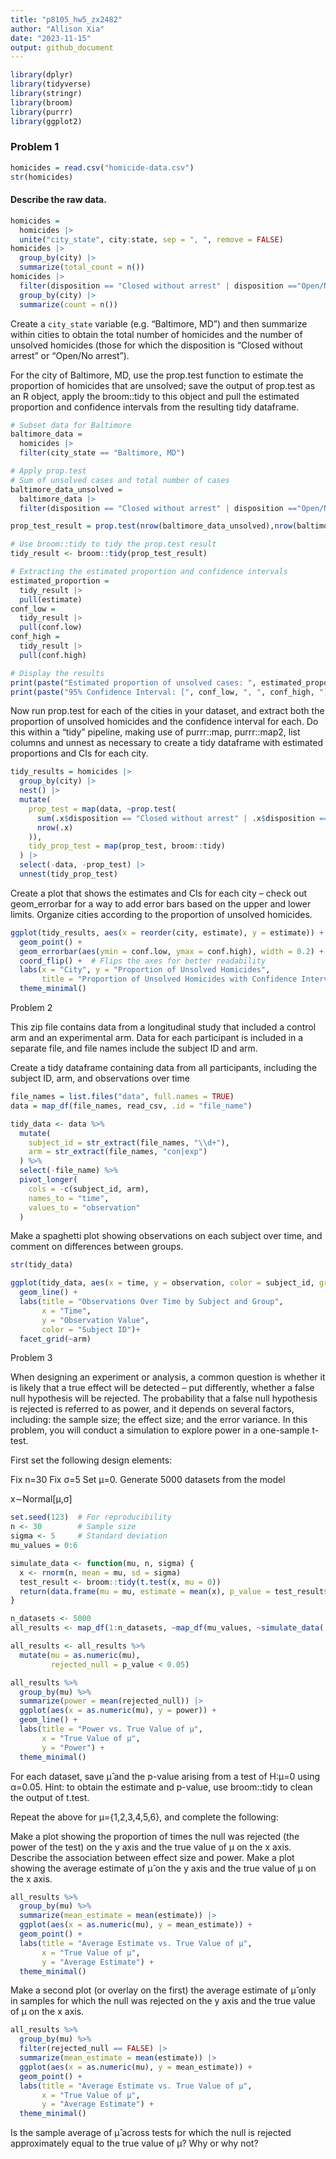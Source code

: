 ```yaml
---
title: "p8105_hw5_zx2482"
author: "Allison Xia"
date: "2023-11-15"
output: github_document
---
```

```r
library(dplyr)
library(tidyverse)
library(stringr)
library(broom)
library(purrr)
library(ggplot2)
```

### Problem 1

```r
homicides = read.csv("homicide-data.csv")
str(homicides)
```

#### Describe the raw data.

```r
homicides =  
  homicides |> 
  unite("city_state", city:state, sep = ", ", remove = FALSE)
homicides |> 
  group_by(city) |> 
  summarize(total_count = n())
homicides |> 
  filter(disposition == "Closed without arrest" | disposition =="Open/No arrest") |> 
  group_by(city) |> 
  summarize(count = n())
```

Create a `city_state` variable (e.g. “Baltimore, MD”) and then summarize within cities to obtain the total number of homicides and the number of unsolved homicides (those for which the disposition is “Closed without arrest” or “Open/No arrest”).

For the city of Baltimore, MD, use the prop.test function to estimate the proportion of homicides that are unsolved; save the output of prop.test as an R object, apply the broom::tidy to this object and pull the estimated proportion and confidence intervals from the resulting tidy dataframe.

```r
# Subset data for Baltimore
baltimore_data =
  homicides |> 
  filter(city_state == "Baltimore, MD")

# Apply prop.test
# Sum of unsolved cases and total number of cases
baltimore_data_unsolved = 
  baltimore_data |> 
  filter(disposition == "Closed without arrest" | disposition =="Open/No arrest")

prop_test_result = prop.test(nrow(baltimore_data_unsolved),nrow(baltimore_data))

# Use broom::tidy to tidy the prop.test result
tidy_result <- broom::tidy(prop_test_result)

# Extracting the estimated proportion and confidence intervals
estimated_proportion = 
  tidy_result |> 
  pull(estimate)
conf_low = 
  tidy_result |> 
  pull(conf.low)
conf_high = 
  tidy_result |> 
  pull(conf.high)

# Display the results
print(paste("Estimated proportion of unsolved cases: ", estimated_proportion))
print(paste("95% Confidence Interval: [", conf_low, ", ", conf_high, "]", sep = ""))
```



Now run prop.test for each of the cities in your dataset, and extract both the proportion of unsolved homicides and the confidence interval for each. Do this within a “tidy” pipeline, making use of purrr::map, purrr::map2, list columns and unnest as necessary to create a tidy dataframe with estimated proportions and CIs for each city.

```r
tidy_results = homicides |> 
  group_by(city) |> 
  nest() |> 
  mutate(
    prop_test = map(data, ~prop.test(
      sum(.x$disposition == "Closed without arrest" | .x$disposition == "Open/No arrest"), 
      nrow(.x)
    )),
    tidy_prop_test = map(prop_test, broom::tidy)
  ) |> 
  select(-data, -prop_test) |> 
  unnest(tidy_prop_test)
```


Create a plot that shows the estimates and CIs for each city – check out geom_errorbar for a way to add error bars based on the upper and lower limits. Organize cities according to the proportion of unsolved homicides.
```r
ggplot(tidy_results, aes(x = reorder(city, estimate), y = estimate)) +
  geom_point() +
  geom_errorbar(aes(ymin = conf.low, ymax = conf.high), width = 0.2) +
  coord_flip() +  # Flips the axes for better readability
  labs(x = "City", y = "Proportion of Unsolved Homicides", 
       title = "Proportion of Unsolved Homicides with Confidence Intervals by City") +
  theme_minimal()
```

Problem 2

This zip file contains data from a longitudinal study that included a control arm and an experimental arm. Data for each participant is included in a separate file, and file names include the subject ID and arm.

Create a tidy dataframe containing data from all participants, including the subject ID, arm, and observations over time
```r
file_names = list.files("data", full.names = TRUE)
data = map_df(file_names, read_csv, .id = "file_name")
```

```r
tidy_data <- data %>%
  mutate(
    subject_id = str_extract(file_names, "\\d+"),
    arm = str_extract(file_names, "con|exp")
  ) %>%
  select(-file_name) %>%
  pivot_longer(
    cols = -c(subject_id, arm),
    names_to = "time",
    values_to = "observation"
  )
```

Make a spaghetti plot showing observations on each subject over time, and comment on differences between groups.
```r
str(tidy_data)
```

```r
ggplot(tidy_data, aes(x = time, y = observation, color = subject_id, group = subject_id)) +
  geom_line() + 
  labs(title = "Observations Over Time by Subject and Group",
       x = "Time",
       y = "Observation Value",
       color = "Subject ID")+
  facet_grid(~arm)
```

Problem 3

When designing an experiment or analysis, a common question is whether it is likely that a true effect will be detected – put differently, whether a false null hypothesis will be rejected. The probability that a false null hypothesis is rejected is referred to as power, and it depends on several factors, including: the sample size; the effect size; and the error variance. In this problem, you will conduct a simulation to explore power in a one-sample t-test.

First set the following design elements:

Fix n=30
Fix σ=5
Set μ=0. Generate 5000 datasets from the model

x∼Normal[μ,σ]

```r
set.seed(123)  # For reproducibility
n <- 30        # Sample size
sigma <- 5     # Standard deviation
mu_values = 0:6

simulate_data <- function(mu, n, sigma) {
  x <- rnorm(n, mean = mu, sd = sigma)
  test_result <- broom::tidy(t.test(x, mu = 0))
  return(data.frame(mu = mu, estimate = mean(x), p_value = test_result$p.value))
}
```

```r
n_datasets <- 5000
all_results <- map_df(1:n_datasets, ~map_df(mu_values, ~simulate_data(.x, n, sigma), id = "mu"))
```

```r
all_results <- all_results %>%
  mutate(mu = as.numeric(mu),
         rejected_null = p_value < 0.05)
```

```r
all_results %>%
  group_by(mu) %>%
  summarize(power = mean(rejected_null)) |> 
  ggplot(aes(x = as.numeric(mu), y = power)) +
  geom_line() +
  labs(title = "Power vs. True Value of μ",
       x = "True Value of μ",
       y = "Power") +
  theme_minimal()
```


For each dataset, save μ̂ and the p-value arising from a test of H:μ=0 using α=0.05. Hint: to obtain the estimate and p-value, use broom::tidy to clean the output of t.test.

Repeat the above for μ={1,2,3,4,5,6}, and complete the following:

Make a plot showing the proportion of times the null was rejected (the power of the test) on the y axis and the true value of μ on the x axis. Describe the association between effect size and power.
Make a plot showing the average estimate of μ̂ on the y axis and the true value of μ on the x axis.

```r
all_results %>%
  group_by(mu) %>%
  summarize(mean_estimate = mean(estimate)) |> 
  ggplot(aes(x = as.numeric(mu), y = mean_estimate)) +
  geom_point() +
  labs(title = "Average Estimate vs. True Value of μ",
       x = "True Value of μ",
       y = "Average Estimate") +
  theme_minimal()
```

Make a second plot (or overlay on the first) the average estimate of μ̂ only in samples for which the null was rejected on the y axis and the true value of μ on the x axis. 

```r
all_results %>%
  group_by(mu) %>%
  filter(rejected_null == FALSE) |> 
  summarize(mean_estimate = mean(estimate)) |> 
  ggplot(aes(x = as.numeric(mu), y = mean_estimate)) +
  geom_point() +
  labs(title = "Average Estimate vs. True Value of μ",
       x = "True Value of μ",
       y = "Average Estimate") +
  theme_minimal()
```


Is the sample average of μ̂ across tests for which the null is rejected approximately equal to the true value of μ? Why or why not?
